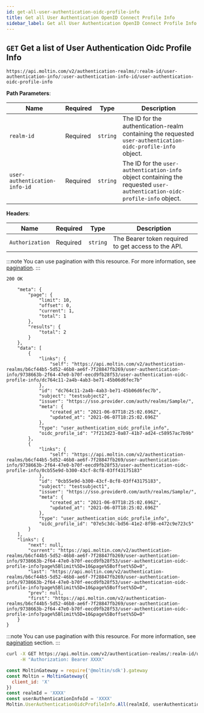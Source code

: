 ```yaml
---
id: get-all-user-authentication-oidc-profile-info
title: Get all User Authentication OpenID Connect Profile Info
sidebar_label: Get all User Authentication OpenID Connect Profile Info
---
```



## `GET` Get a list of User Authentication Oidc Profile Info

```http
https://api.moltin.com/v2/authentication-realms/:realm-id/user-authentication-info/:user-authentication-info-id/user-authentication-oidc-profile-info
```

<!--DOCUSAURUS_CODE_TABS-->

<!-- Request -->

**Path Parameters**:

| Name | Required | Type | Description |
| --- | --- | --- | --- |
| `realm-id` | Required | `string` | The ID for the authentication-realm containing the requested `user-authentication-oidc-profile-info` object. |
| `user-authentication-info-id` | Required | `string` | The ID for the `user-authentication-info` object containing the requested `user-authentication-oidc-profile-info` object. |

**Headers**:

| Name | Required | Type | Description |
| --- | --- | --- | --- |
| `Authorization` | Required | `string` | The Bearer token required to get access to the API. |

:::note
You can use pagination with this resource. For more information, see [pagination](../../basics/pagination.md).
:::

<!-- Response -->

`200 OK`


```json{
    "meta": {
        "page": {
            "limit": 10,
            "offset": 0,
            "current": 1,
            "total": 1
        },
        "results": {
            "total": 2
        }
    },
    "data": [
        {
            "links": {
                "self": "https://api.moltin.com/v2/authentication-realms/b6cf44b5-5d52-46b8-ae6f-7f28847fb269/user-authentication-info/9738663b-2f64-47e0-b70f-eecd9fb28f53/user-authentication-oidc-profile-info/dc764c11-2a4b-4ab3-be71-45b06d6fec7b"
            },
            "id": "dc764c11-2a4b-4ab3-be71-45b06d6fec7b",
            "subject": "testsubject2",
            "issuer": "https://sso.provider.com/auth/realms/Sample/",
            "meta": {
                "created_at": "2021-06-07T18:25:02.696Z",
                "updated_at": "2021-06-07T18:25:02.696Z"
            },
            "type": "user_authentication_oidc_profile_info",
            "oidc_profile_id": "7f213d23-0a87-41b7-ad24-c58957ac7b9b"
        },
        {
            "links": {
                "self": "https://api.moltin.com/v2/authentication-realms/b6cf44b5-5d52-46b8-ae6f-7f28847fb269/user-authentication-info/9738663b-2f64-47e0-b70f-eecd9fb28f53/user-authentication-oidc-profile-info/0cb55e9d-b300-43cf-8cf8-03ff43175183"
            },
            "id": "0cb55e9d-b300-43cf-8cf8-03ff43175183",
            "subject": "testsubject1",
            "issuer": "https://sso.provider0.com/auth/realms/Sample/",
            "meta": {
                "created_at": "2021-06-07T18:25:02.696Z",
                "updated_at": "2021-06-07T18:25:02.696Z"
            },
            "type": "user_authentication_oidc_profile_info",
            "oidc_profile_id": "07e5c3dc-bd56-41e2-8f98-e472c9e723c5"
        }
    ],
    "links": {
        "next": null,
        "current": "https://api.moltin.com/v2/authentication-realms/b6cf44b5-5d52-46b8-ae6f-7f28847fb269/user-authentication-info/9738663b-2f64-47e0-b70f-eecd9fb28f53/user-authentication-oidc-profile-info?page%5Blimit%5D=10&page%5Boffset%5D=0",
        "last": "https://api.moltin.com/v2/authentication-realms/b6cf44b5-5d52-46b8-ae6f-7f28847fb269/user-authentication-info/9738663b-2f64-47e0-b70f-eecd9fb28f53/user-authentication-oidc-profile-info?page%5Blimit%5D=10&page%5Boffset%5D=0",
        "prev": null,
        "first": "https://api.moltin.com/v2/authentication-realms/b6cf44b5-5d52-46b8-ae6f-7f28847fb269/user-authentication-info/9738663b-2f64-47e0-b70f-eecd9fb28f53/user-authentication-oidc-profile-info?page%5Blimit%5D=10&page%5Boffset%5D=0"
    }
}
```

<!--END_DOCUSAURUS_CODE_TABS-->


:::note
You can use pagination with this resource. For more information, see [pagination](../../basics/pagination.md) section.
:::

<!--DOCUSAURUS_CODE_TABS-->

<!--cURL-->

```bash
curl -X GET https://api.moltin.com/v2/authentication-realms/:realm-id/user-authentication-info/:user-authentication-info-id/user-authentication-oidc-profile-info/ \
     -H "Authorization: Bearer XXXX"
```

<!--JavaScript SDK-->

```javascript
const MoltinGateway = require('@moltin/sdk').gateway
const Moltin = MoltinGateway({
  client_id: 'X'
})
const realmId = 'XXXX'
const userAuthenticationInfoId = 'XXXX'
Moltin.UserAuthenticationOidcProfileInfo.All(realmId, userAuthenticationInfoId, null)
```

<!--END_DOCUSAURUS_CODE_TABS-->
